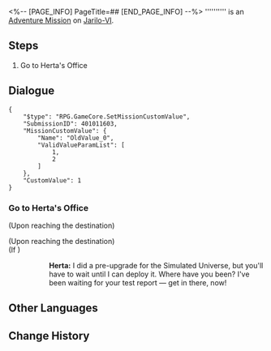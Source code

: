 <%-- [PAGE_INFO]
PageTitle=##
[END_PAGE_INFO] --%>
{{Stub|Dialogue.}}
{{Mission Infobox
|id            = 4010116
|title         = 
|image         = <!--Mission .png-->
|type          = Adventure
|event_name    = 
|chapter       = 
|requirements  = [[Trailblaze Mission]] ''[[Long Wait for the Blade's Edge]]'' completed
|summary       = <!--official mission summary from Fate's Atlas-->
|characters    = Herta; Trailblazer
|startLocation = [[Jarilo-VI]] - [[Boulder Town]]
|world         = Jarilo-VI
|area          = Boulder Town
|prev          = 
|next          = Simulated Universe (I)
|rewards       = Sparse Aether*3; Credit*2,000
}}
'''''''''' is an [[Adventure Mission]] on [[Jarilo-VI]].

==Steps==
# Go to Herta's Office

<!--
==Gameplay Notes==

--><!--
==Trial Character==

-->
==Dialogue==
{{Stub Dialogue}}
<pre>{
	"$type": "RPG.GameCore.SetMissionCustomValue",
	"SubmissionID": 401011603,
	"MissionCustomValue": {
		"Name": "OldValue_0",
		"ValidValueParamList": [
			1,
			2
		]
	},
	"CustomValue": 1
}</pre>
{{Dialogue End}}

===Go to Herta's Office{{subst:void|<!--401011602-->}}===
{{Mission Description|type=adventure|location=Herta's Office|update|Herta asks you as a Trailblazer to infiltrate the Genius Society's simulated universe and see if you can glean the secret behind the Aeons and Paths from out of the simulated Aeons.}}
{{Dialogue Start}}
;(Upon reaching the destination)

;(Upon reaching the destination)
;(If {{cx}}<!--SubMission not Finish: 403000222-->)
::'''Herta:''' I did a pre-upgrade for the Simulated Universe, but you'll have to wait until I can deploy it. Where have you been? I've been waiting for your test report &mdash; get in there, now!
{{Dialogue End}}

==Other Languages==
{{Other Languages
|en   = 
|zhs  = 
|zht  = 
|ja   = 
|ko   = 
|es   = 
|fr   = 
|ru   = 
|th   = 
|vi   = 
|de   = 
|id   = 
|pt   = 
}}

==Change History==
{{Change History|1.0}}
